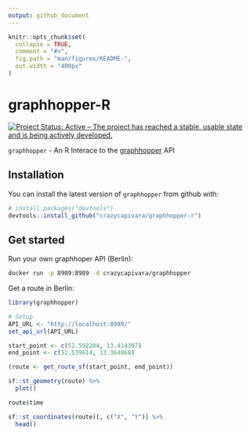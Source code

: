 ```yaml
---
output: github_document
---
```


<!-- README.md is generated from README.Rmd. Please edit that file -->

```r
knitr::opts_chunk$set(
  collapse = TRUE,
  comment = "#>",
  fig.path = "man/figures/README-",
  out.width = "400px"
)
```
# graphhopper-R

[![Project Status: Active – The project has reached a stable, usable state and is being actively developed.](https://www.repostatus.org/badges/latest/active.svg)](https://www.repostatus.org/#active)

`graphhopper` - An R Interace to the [graphhopper](https://www.graphhopper.com/) API

## Installation

You can install the latest version of `graphhopper` from github with:

```r
# install.packages("devtools")
devtools::install_github("crazycapivara/graphhopper-r")
```

## Get started

Run your own graphhoper API (Berlin):

```bash
docker run -p 8989:8989 -d crazycapivara/graphhopper
```

Get a route in Berlin:

```r
library(graphhopper)

# Setup
API_URL <- "http://localhost:8989/"
set_api_url(API_URL)

start_point <- c(52.592204, 13.414307)
end_point <- c(52.539614, 13.364868)

(route <- get_route_sf(start_point, end_point))

sf::st_geometry(route) %>%
  plot()

route$time

sf::st_coordinates(route)[, c("X", "Y")] %>%
  head()
```
